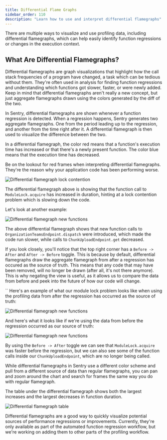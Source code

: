 ```yaml
---
title: Differential Flame Graphs
sidebar_order: 110
description: "Learn how to use and interpret differential flamegraphs"
---
```


There are multiple ways to visualize and use profiling data, including differential flamegraphs, which can help easily identify function regressions or changes in the execution context.

## What Are Differential Flamegraphs?

Differential flamegraphs are graph visualizations that highlight how the call stack frequencies of a program have changed, a task which can be tedious without them. They're often used in analysis for finding function regressions and understanding which functions got slower, faster, or were newly added. Keep in mind that differential flamegraphs aren't really a new concept, but just aggregate flamegraphs drawn using the colors generated by the diff of the two.

In Sentry, differential flamegraphs are shown whenever a function regression is detected. When a regression happens, Sentry generates two aggregate flamegraphs. One from the period leading up to the regression, and another from the time right after it. A differential flamegraph is then used to visualize the difference between the two.

<Note>

In a differential flamegraph, the color red means that a function's execution time has increased or that there's a newly present function. The color blue means that the execution time has decreased.

</Note>

Be on the lookout for red frames when interpreting differential flamegraphs. They're the reason why your application code has been performing worse.

![Differential flamegraph lock contention](/product/profiling/differential-flamegraph.png)

The differential flamegraph above is showing that the function call to `ModuleLock.acquire` has increased in duration, hinting at a lock contention problem which is slowing down the code.

Let's look at another example:

![Differential flamegraph new functions](/product/profiling/differential-flamegraph-new.png)

The above differential flamegraph shows that new function calls to `OrganizationTeamsEndpoint.dispatch` were introduced, which made the code run slower, while calls to `ChunkUploadEndpoint.get` decreased.

If you look closely, you'll notice that the top right corner has a `Before -> After` and `After -> Before` toggle. This is because by default, differential flamegraphs draw the aggregate flamegraph from after a regression has occured as the source of truth. This means that any code that may have been removed, will no longer be drawn (after all, it's not there anymore). This is why negating the view is useful, as it allows us to compare the data from before and peek into the future of how our code will change.

``
Here's an example of what our module lock problem looks like when using the profiling data from after the regression has occurred as the source of truth:

![Differential flamegraph new functions](/product/profiling/differential-flamegraph-regular.png)

And here's what it looks like if we're using the data from before the regression occurred as our source of truth:

![Differential flamegraph new functions](/product/profiling/differential-flamegraph-inverted.png)

By using the `Before -> After` toggle we can see that `ModuleLock.acquire` was faster before the regression, but we can also see some of the function calls inside our `ChunkUploadEndpoint`, which are no longer being called.

While differential flamegraphs in Sentry use a different color scheme and pull from a different source of data than regular flamegraphs, you can pan and zoom around the chart and search for frames the same way you do with regular flamegraph.

The table under the differential flamegraph shows both the largest increases and the largest decreases in function duration.

![Differential flamegraph table](/product/profiling/differential-flamegraph-table.png)

Differential flamegraphs are a good way to quickly visualize potential sources of performance regressions or improvements. Currently, they're only available as part of the automated function regression workflow, but we're working on adding them to other parts of the profiling workflow.
